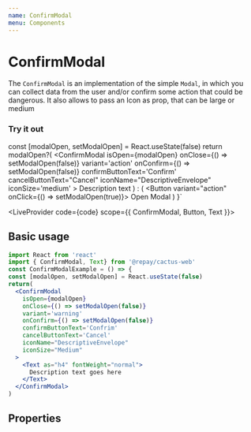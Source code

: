 ```yaml
---
name: ConfirmModal
menu: Components
---
```



# ConfirmModal

The `ConfirmModal` is an implementation of the simple `Modal`, in which you can collect data from the user and/or confirm some action that could be dangerous.
It also allows to pass an Icon as prop, that can be large or medium

### Try it out

  const [modalOpen, setModalOpen] = React.useState(false)
   return modalOpen?(
     <ConfirmModal
      isOpen={modalOpen}
      onClose={() => setModalOpen(false)}
      variant='action'
      onConfirm={() => setModalOpen(false)}
      confirmButtonText='Confirm'
      cancelButtonText="Cancel"
      iconName="DescriptiveEnvelope"
      iconSize='medium'
    >
      <Text as="h4" fontWeight="normal">
        Description text
      </Text>
    </ConfirmModal>
  ) : (
    <Button variant="action" onClick={() => setModalOpen(true)}>
      Open Modal
    </Button>
  )
}`

<LiveProvider code={code} scope={{ ConfirmModal, Button, Text }}>
  <LiveEditor style={livePreviewStyle} style={livePreviewStyle} />
  <LiveError />
  <LivePreview />
</LiveProvider>

## Basic usage

```jsx
import React from 'react'
import { ConfirmModal, Text} from '@repay/cactus-web'
const ConfirmModalExample = () => {
const [modalOpen, setModalOpen] = React.useState(false)
return(
  <ConfirmModal
    isOpen={modalOpen}
    onClose={() => setModalOpen(false)}
    variant='warning'
    onConfirm={() => setModalOpen(false)}
    confirmButtonText='Confrim'
    cancelButtonText='Cancel'
    iconName="DescriptiveEnvelope"
    iconSize="Medium"
  >
    <Text as="h4" fontWeight="normal">
      Description text goes here
    </Text>
  </ConfirmModal>
)
```

## Properties

<PropsTable of={ConfirmModal} />
